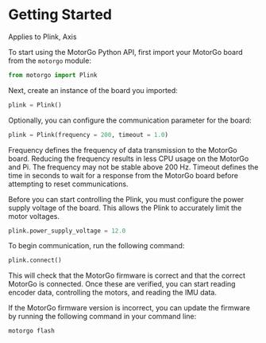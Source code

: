

# Getting Started

<Callout type="info" emoji="🤖">
    Applies to Plink, Axis
</Callout>

To start using the MotorGo Python API, first import your MotorGo board from the `motorgo` module:

```python filename="python"
from motorgo import Plink
```

Next, create an instance of the board you imported:

```python filename="python"
plink = Plink()
```

Optionally, you can configure the communication parameter for the board:

```python filename="python"
plink = Plink(frequency = 200, timeout = 1.0)
```

Frequency defines the frequency of data transmission to the MotorGo board. Reducing the frequency results in less CPU usage on the MotorGo and Pi. The frequency may not be stable above 200 Hz. Timeout defines the time in seconds to wait for a response from the MotorGo board before attempting to reset communications.


Before you can start controlling the Plink, you must configure the power supply voltage of the board. This allows the Plink to accurately limit the motor voltages.

```python filename="python"
plink.power_supply_voltage = 12.0
```

To begin communication, run the following command:
```python filename="python"
plink.connect()
```

This will check that the MotorGo firmware is correct and that the correct MotorGo is connected. Once these are verified, you can start reading encoder data, controlling the motors, and reading the IMU data.

If the MotorGo firmware version is incorrect, you can update the firmware by running the following command in your command line:

```python filename="python"
motorgo flash
```


